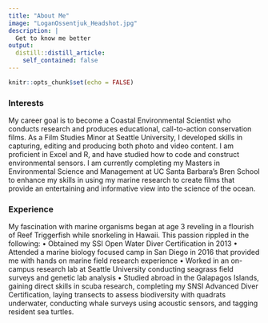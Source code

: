 ```yaml
---
title: "About Me"
image: "LoganOssentjuk_Headshot.jpg"
description: |
  Get to know me better
output:
  distill::distill_article:
    self_contained: false 
---
```


```r
knitr::opts_chunk$set(echo = FALSE)
```

### Interests 
        
My career goal is to become a Coastal Environmental Scientist who conducts research and produces educational, call-to-action conservation films. As a Film Studies Minor at Seattle University, I developed skills in capturing, editing and producing both photo and video content. I am proficient in Excel and R, and have studied how to code and construct environmental sensors. I am currently completing my Masters in Environmental Science and Management at UC Santa Barbara’s Bren School to enhance my skills in using my marine research to create films that provide an entertaining and informative view into the science of the ocean. 

### Experience 

My fascination with marine organisms began at age 3 reveling in a flourish of Reef Triggerfish while snorkeling in Hawaii. This passion rippled in the following:
      •	Obtained my SSI Open Water Diver Certification in 2013
      •	Attended a marine biology focused camp in San Diego in 2016 that provided me with hands on        marine field research experience
      •	Worked in an on-campus research lab at Seattle University conducting seagrass field surveys         and genetic lab analysis
        •	Studied abroad in the Galapagos Islands, gaining direct skills in scuba research,                 completing my SNSI Advanced Diver Certification, laying transects to assess biodiversity            with quadrats underwater, conducting whale surveys using acoustic sensors, and tagging              resident sea turtles. 

